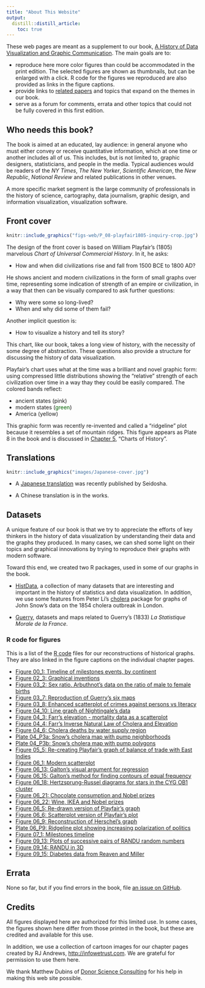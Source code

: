 ```yaml
---
title: "About This Website"
output: 
  distill::distill_article:
    toc: true
---
```



These web pages are meant as a supplement to our book, 
[A History of Data Visualization and Graphic Communication](https://www.hup.harvard.edu/catalog.php?isbn=9780674975231).
The main goals are to:

* reproduce here more color figures than could be accommodated in the print edition. The selected figures are shown as thumbnails, but can be enlarged with a click. R code for the figures we reproduced are also provided as links in the figure captions.
* provide links to [related papers](related.html) and topics that expand on the themes in our book.
* serve as a forum for comments, errata and other topics that could not be fully covered in this first edition.

## Who needs this book?

The book is aimed at an educated, lay audience: in general anyone who must either convey or receive quantitative information, which at one time or another includes all of us. This includes, but is not limited to, 
graphic designers, statisticians, and people in the media. Typical audiences would be readers of the 
*NY Times*, *The New Yorker*, *Scientific American*, the *New Republic*,  *National Review* and related
publications in other venues.

A more specific market segment is the large community of professionals in the history of science, cartography, data journalism, graphic design, and information visualization, visualization software.


## Front cover

```r
knitr::include_graphics("figs-web/P_08-playfair1805-inquiry-crop.jpg")
```


The design of the front cover is based on William Playfair's (1805)
marvelous
_Chart of Universal Commercial History_. In it, he asks: 

* How and when did civilizations rise and fall from 1500 BCE to 1800 AD?

He shows ancient and modern civilizations in the form of small graphs
over time, representing some indication of strength of an empire
or civilization, in a way that then can be visually compared to
ask further questions: 

* Why were some so long-lived? 
* When and why did some of them fail?

Another implicit question is: 

* How to visualize a history and tell its story?

This chart, like our book, takes a long view of history, with the necessity
of some degree of abstraction. These questions also provide a structure
for discussing the history of data visualization.


Playfair's chart uses what at the time was a brilliant and
novel graphic form: using compressed little distributions showing the "relative" strength
of each civilization over time in a way thay they could be easily compared. 
The colored bands reflect: 

* ancient states (<span style="color:darkpink">pink</span>)
* modern states (<span style="color:darkgreen">green</span>)
* America (<span style="color:darkyellow">yellow</span>)

This graphic form was recently re-invented
and called a "ridgeline" plot because it resembles a set of
mountain ridges. This figure appears as Plate 8 in the book
and is discussed in [Chapter 5](ch05-playfair.html), "Charts of History".

## Translations

```r
knitr::include_graphics("images/Japanese-cover.jpg")
```

* A [Japanese translation](http://www.seidosha.co.jp/book/index.php?id=3626) was recently published by Seidosha.

* A Chinese translation is in the works.

## Datasets

A unique feature of our book is that we try to appreciate the efforts of key thinkers in the history of data visualization by understanding their data and the graphs they produced.  In many cases, we can shed some light on their topics and graphical innovations by trying to reproduce their graphs with modern software.

Toward this end, we created two R packages, used in some of our graphs in the book.

* [HistData](https://cran.r-project.org/package=HistData), a collection of many datasets that are interesting and important in the history of statistics and data visualization. In addition, we use some features from Peter Li's [cholera](https://cran.r-project.org/package=cholera) package for graphs of John Snow's data on the 1854 cholera outbreak in London.

* [Guerry](https://cran.r-project.org/package=Guerry), datasets and maps related to Guerry's (1833)
_La Statistique Morale de la France_.

### R code for figures

This is a list of the [R code](https://cran.r-project.org/) files for our reconstructions of historical graphs. They are also linked in the figure captions on the individual chapter pages.

* [Figure 00_1: Timeline of milestones events, by continent](fig-code/00_1-mileyears4.R) 
* [Figure 02_3: Graphical inventions](fig-code/02_3-graphic-forms.R) 
* [Figure 03_2: Sex ratio. Arbuthnot's data on the ratio of male to female births](fig-code/03_2-arbuthnot-gg.R) 
* [Figure 03_7: Reproduction of Guerry's six maps](fig-code/03_7-guerrymap.R) 
* [Figure 03_8: Enhanced scatterplot of crimes against persons vs literacy](fig-code/03_8-guerry-bivar.R) 
* [Figure 04_10: Line graph of Nightingale's data](fig-code/04_10-nightingale-line.R) 
* [Figure 04_3: Farr's elevation - mortality data as a scatterplot](fig-code/04_3-cholera-elevation-law.R) 
* [Figure 04_4: Farr's Inverse Natural Law of Cholera and Elevation](fig-code/04_4-cholera-mod.R) 
* [Figure 04_6: Cholera deaths by water supply region](fig-code/04_6-cholera-water.R) 
* [Plate 04_P3a: Snow's cholera map with pump neighborhoods](fig-code/04_P3a-cholera-neighborhoods.R) 
* [Plate 04_P3b: Snow's cholera map with pump polygons](fig-code/04_P3b-SnowMap-density.R) 
* [Figure 05_5: Re-creating Playfair's graph of balance of trade with East Indies](fig-code/05_5-playfair-east-indies.R) 
* [Figure 06_1: Modern scatterplot](fig-code/06_1-workers.R) 
* [Figure 06_13: Galton's visual argument for regression](fig-code/06_13-galton-peas.R) 
* [Figure 06_15: Galton's method for finding contours of equal frequency](fig-code/06_15-galton-ex2.R) 
* [Figure 06_18: Hertzsprung-Russel diagrams for stars in the CYG OB1 cluster](fig-code/06_18-hertzsprung.R) 
* [Figure 06_21: Chocolate consumption and Nobel prizes](fig-code/06_21-nobel-chocolate.R) 
* [Figure 06_22: Wine, IKEA and Nobel prizes](fig-code/06_22-nobel-wine.R) 
* [Figure 06_5: Re-drawn version of Playfair's graph](fig-code/06_5-wheat2.R) 
* [Figure 06_6: Scatterplot version of Playfair's plot](fig-code/06_6-wheat3.R) 
* [Figure 06_9: Reconstruction of Herschel's graph](fig-code/06_9-herschel.R) 
* [Plate 06_P9: Ridgeline plot showing increasing polarization of politics](fig-code/06_P9-ridgeline-politics.R) 
* [Figure 07_1: Milestones timeline](fig-code/07_1-mileyears3.R) 
* [Figure 09_13: Plots of successive pairs of RANDU random numbers](fig-code/09_13-randu1.R) 
* [Figure 09_14: RANDU in 3D](fig-code/09_14-randu2.R) 
* [Figure 09_15: Diabetes data from Reaven and Miller](fig-code/09_15-diabetes.R) 

## Errata

None so far, but if you find errors in the book, file [an issue on GitHub](https://github.com/friendly/HistDataVis/issues).


## Credits

All figures displayed here are authorized for this limited use. In some cases, the figures shown here differ from those printed in the book, but these are credited and available for this use.

In addition, we use a collection of cartoon images for our chapter pages created by RJ Andrews, [http://infowetrust.com](http://infowetrust.com). We are grateful for permission to use them here. 

We thank Matthew Dubins of [Donor Science Consulting](https://www.donorscience.ca) for his help in making this web site possible.
